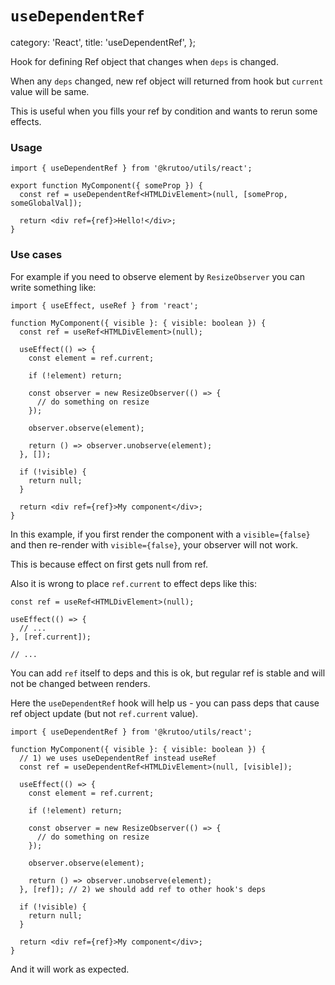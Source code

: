 # `useDependentRef`

  category: 'React',
  title: 'useDependentRef',
};

Hook for defining Ref object that changes when `deps` is changed.

When any `deps` changed, new ref object will returned from hook but `current` value will be same.

This is useful when you fills your ref by condition and wants to rerun some effects.

### Usage

```tsx
import { useDependentRef } from '@krutoo/utils/react';

export function MyComponent({ someProp }) {
  const ref = useDependentRef<HTMLDivElement>(null, [someProp, someGlobalVal]);

  return <div ref={ref}>Hello!</div>;
}
```

### Use cases

For example if you need to observe element by `ResizeObserver` you can write something like:

```tsx
import { useEffect, useRef } from 'react';

function MyComponent({ visible }: { visible: boolean }) {
  const ref = useRef<HTMLDivElement>(null);

  useEffect(() => {
    const element = ref.current;

    if (!element) return;

    const observer = new ResizeObserver(() => {
      // do something on resize
    });

    observer.observe(element);

    return () => observer.unobserve(element);
  }, []);

  if (!visible) {
    return null;
  }

  return <div ref={ref}>My component</div>;
}
```

In this example, if you first render the component with a `visible={false}` and then re-render with `visible={false}`, your observer will not work.

This is because effect on first gets null from ref.

Also it is wrong to place `ref.current` to effect deps like this:

```tsx
const ref = useRef<HTMLDivElement>(null);

useEffect(() => {
  // ...
}, [ref.current]);

// ...
```

You can add `ref` itself to deps and this is ok, but regular ref is stable and will not be changed between renders.

Here the `useDependentRef` hook will help us - you can pass deps that cause ref object update (but not `ref.current` value).

```tsx
import { useDependentRef } from '@krutoo/utils/react';

function MyComponent({ visible }: { visible: boolean }) {
  // 1) we uses useDependentRef instead useRef
  const ref = useDependentRef<HTMLDivElement>(null, [visible]);

  useEffect(() => {
    const element = ref.current;

    if (!element) return;

    const observer = new ResizeObserver(() => {
      // do something on resize
    });

    observer.observe(element);

    return () => observer.unobserve(element);
  }, [ref]); // 2) we should add ref to other hook's deps

  if (!visible) {
    return null;
  }

  return <div ref={ref}>My component</div>;
}
```

And it will work as expected.
